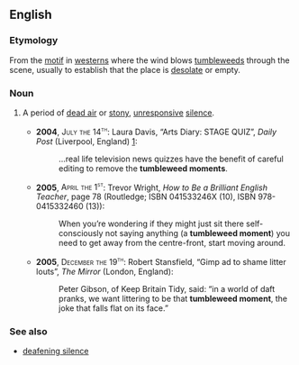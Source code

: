 ==English==

===Etymology===
From the [[motif]] in [[western]]s where the wind blows [[tumbleweed]]s through the scene, usually to establish that the place is [[desolate]] or empty.

===Noun===
{{en-noun|head=[[tumbleweed]] [[moment]]}}

# {{label|en|British|figuratively|broadcasting}} A period of [[dead air]] or [[stony]], [[unresponsive]] [[silence]].
#* '''2004''', <span style="font-variant:small-caps">July the 14<sup>th</sup></span>: Laura Davis, “Arts Diary: STAGE QUIZ”, ''Daily Post'' (Liverpool, England) [http://www.highbeam.com/doc/1G1-119259724.html]:
#*: …real life television news quizzes have the benefit of careful editing to remove the '''tumbleweed moments'''.
#* '''2005''', <span style="font-variant:small-caps">April the 1<sup>st</sup></span>: Trevor Wright, ''How to Be a Brilliant English Teacher'', page 78 (Routledge; ISBN 041533246X (10), ISBN 978-0415332460 (13)):
#*: When you’re wondering if they might just sit there self-consciously not saying anything (a '''tumbleweed moment''') you need to get away from the centre-front, start moving around.
#* '''2005''', <span style="font-variant:small-caps">December the 19<sup>th</sup></span>: Robert Stansfield, “Gimp ad to shame litter louts”, ''The Mirror'' (London, England):
#*: Peter Gibson, of Keep Britain Tidy, said: “in a world of daft pranks, we want littering to be that '''tumbleweed moment''', the joke that falls flat on its face.”

===See also===
* [[deafening silence]]